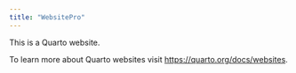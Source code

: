 ```yaml
---
title: "WebsitePro"
---
```


This is a Quarto website.

To learn more about Quarto websites visit <https://quarto.org/docs/websites>.
